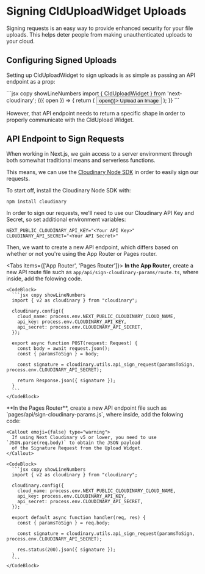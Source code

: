 

<Head>
  <title>CldUploadWidget Configuration - Next Cloudinary</title>
  <meta name="og:title" content="CldUploadWidget Configuration - Next Cloudinary" />
  <meta name="og:url" content={`https://next.cloudinary.dev/clduploadwidget/configuration`} />
</Head>

<OgImage
  title="CldUploadWidget Configuration"
  twitterTitle="CldUploadWidget Configuration"
/>

# Signing CldUploadWidget Uploads

Signing requests is an easy way to provide enhanced security for your file uploads. This helps
deter people from making unauthenticated uploads to your cloud.

## Configuring Signed Uploads

Setting up CldUploadWidget to sign uploads is as simple as passing an API endpoint as a prop:

<CodeBlock>
  ```jsx copy showLineNumbers
  import { CldUploadWidget } from 'next-cloudinary';

  <CldUploadWidget signatureEndpoint="<API Endpoint (ex: /api/sign-cloudinary-params)>">
    {({ open }) => {
      return (
        <button onClick={() => open()}>
          Upload an Image
        </button>
      );
    }}
  </CldUploadWidget>
  ```
</CodeBlock>

However, that API endpoint needs to return a specific shape in order to properly communicate
with the CldUpload Widget.

## API Endpoint to Sign Requests

When working in Next.js, we gain access to a server environment through both somewhat traditional means
and serverless functions.

This means, we can use the [Cloudinary Node SDK](https://cloudinary.com/documentation/node_integration)
in order to easily sign our requests.

To start off, install the Cloudinary Node SDK with:

```shell
npm install cloudinary
```

In order to sign our requests, we'll need to use our Cloudinary API Key and Secret, so set additional
environment variables:

```
NEXT_PUBLIC_CLOUDINARY_API_KEY="<Your API Key>"
CLOUDINARY_API_SECRET="<Your API Secret>"
``` 

Then, we want to create a new API endpoint, which differs based on whether or not you're using
the App Router or Pages router.

<Tabs items={['App Router', 'Pages Router']}>
  <Tab>
    **In the App Router**, create a new API route file such as `app/api/sign-cloudinary-params/route.ts`, where
    inside, add the folowing code.

    <CodeBlock>
      ```jsx copy showLineNumbers
      import { v2 as cloudinary } from "cloudinary";

      cloudinary.config({
        cloud_name: process.env.NEXT_PUBLIC_CLOUDINARY_CLOUD_NAME,
        api_key: process.env.CLOUDINARY_API_KEY,
        api_secret: process.env.CLOUDINARY_API_SECRET,
      });

      export async function POST(request: Request) {
        const body = await request.json();
        const { paramsToSign } = body;

        const signature = cloudinary.utils.api_sign_request(paramsToSign, process.env.CLOUDINARY_API_SECRET);
        
        return Response.json({ signature });
      }
      ```
    </CodeBlock>
  </Tab>
  <Tab>
    **In the Pages Router**, create a new API endpoint file such as `pages/api/sign-cloudinary-params.js`, where
    inside, add the folowing code:

    <Callout emoji={false} type="warning">
      If using Next Cloudinary v5 or lower, you need to use `JSON.parse(req.body)` to obtain the JSON payload
      of the Signature Request from the Upload Widget.
    </Callout>

    <CodeBlock>
      ```jsx copy showLineNumbers
      import { v2 as cloudinary } from "cloudinary";

      cloudinary.config({
        cloud_name: process.env.NEXT_PUBLIC_CLOUDINARY_CLOUD_NAME,
        api_key: process.env.CLOUDINARY_API_KEY,
        api_secret: process.env.CLOUDINARY_API_SECRET,
      });

      export default async function handler(req, res) {
        const { paramsToSign } = req.body;

        const signature = cloudinary.utils.api_sign_request(paramsToSign, process.env.CLOUDINARY_API_SECRET);

        res.status(200).json({ signature });
      }
      ```
    </CodeBlock>

  </Tab>
</Tabs>